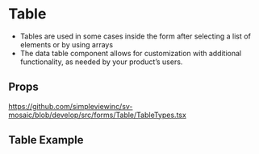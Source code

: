 
<Meta title='Forms/Table/Readme' />

# Table

- Tables are used in some cases inside the form after selecting a list of elements or by using arrays
- The data table component allows for customization with additional functionality, as needed by your product’s users.

## Props
https://github.com/simpleviewinc/sv-mosaic/blob/develop/src/forms/Table/TableTypes.tsx

## Table Example

<Preview withSource='none'>
  <stories.KitchenSink />
</Preview>
